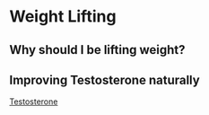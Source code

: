 # Weight Lifting

## Why should I be lifting weight?

## Improving Testosterone naturally

[Testosterone](/testosterone)
